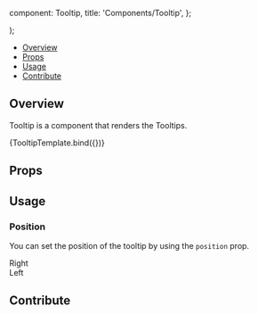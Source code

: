 

  component: Tooltip,
  title: 'Components/Tooltip',
};

<Meta title="Components/Tooltip" component={Tooltip} />

  <div className="h-16 w-full">
    <div class="mx-auto h-8 w-8">
      <Tooltip {...args}>
        <Icon name="clipboard" />
      </Tooltip>
    </div>
  </div>
);

<Heading title="Tooltip" componentRelativePath="Tooltip/Tooltip.js" />

- [Overview](#overview)
- [Props](#props)
- [Usage](#usage)
- [Contribute](#contribute)

## Overview

Tooltip is a component that renders the Tooltips.

<Canvas>
  <Story
    name="Overview"
    args={{
      content: 'Tooltip',
    }}
  >
    {TooltipTemplate.bind({})}
  </Story>
</Canvas>

## Props

<ArgsTable of={Tooltip} />

## Usage

### Position

You can set the position of the tooltip by using the `position` prop.

<Canvas>
  <Story name="Position">
    <div className="m-8 h-16 w-full">
      <div class="mx-auto h-8 w-8">
        <Tooltip position="right" content="right">
          <Icon name="clipboard" />
          <span>Right</span>
        </Tooltip>
      </div>
    </div>
    <div className="m-8 h-16 w-full">
      <div class="mx-auto h-8 w-8">
        <Tooltip position="left" content="left">
          <Icon name="clipboard" />
          <span>Left</span>
        </Tooltip>
      </div>
    </div>
  </Story>
</Canvas>

## Contribute

<Footer componentRelativePath="Tooltip/__stories__/tooltip.stories.mdx" />
